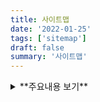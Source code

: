 ```yaml
---
title: 사이트맵
date: '2022-01-25'
tags: ['sitemap']
draft: false
summary: '사이트맵'
---
```


<details>
  <summary>**주요내용 보기**</summary>

<TOCInline toc={props.toc} asDisclosure />

## Spring

- Spring Data
  - [Spring Data JPA](https://github.com/abhidhamma-java/TIL/blob/main/spring/spring-data/spring-data-jpa/개념/jpa.md)

## React

- Recoil
  - [TodoList](https://github.com/abhidhamma-java/TIL/blob/main/react/3.recoil/TodoList.md)

## Algorithm

- 프로그래머스
  - 레벨1
    - [문자열 내 p와 y의 개수](/algorithm/solved-questions/0.Implementation/문자열_내_p와_y의_개수)
    - [약수의 개수와 덧셈](/algorithm/solved-questions/0.Implementation/약수의_개수와_덧셈)
- 백준
  - [class1](https://github.com/abhidhamma-java/beakjoon/tree/master/src/com/hanji/beakjoon/class1)
  - [class2](https://github.com/abhidhamma-java/beakjoon/tree/master/src/com/hanji/beakjoon/class2)
  - [class3](https://github.com/abhidhamma-java/beakjoon/tree/master/src/com/hanji/beakjoon/class3)
- 코딩테스트
  - [코딩테스트1](/algorithm/codingtest/codingtest1)

## TIL

- 매일 공부한 내용을 기록하는 저장소

## Projects

- spring farmwork, spring security로 환경구성해보기

  - [jwt](/spring/jwt)
  - [jwt + oauth](/spring/jwt+oauth)
  - [jwt + oauth + jpa](/spring/jwt/jwt+oauth+jpa)
  - 만든 환경으로 프로젝트 진행해보기
    - [일기장 API(spring boot, lombok)](/spring/selfhelp)

- React프로젝트
  - [disorder-backend](https://github.com/abhidhamma-private/disorder-backend)
  - [disorder-frontend](https://github.com/abhidhamma-private/disorders-ui)

</details>
